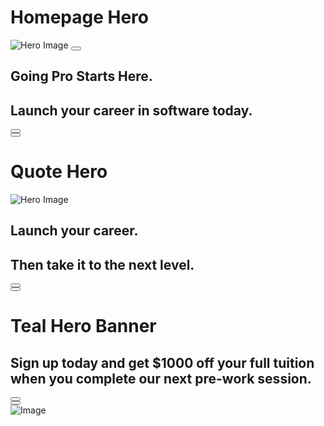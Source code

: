 
<Meta title="Hero" />

# Homepage Hero

<Canvas>
  <Story name="Circular Photo">
    <section className="hero">
      <div className="hero__image-column">
        <div className="hero__image-container">
          <img src="https://place-hold.it/630x630" alt="Hero Image" className="hero__image hero__image_rounded hero__image_sm" />
          <Button to="#" iconName="play" hideText text="Play Video" className="hero__play-button" />
        </div>
      </div>
      <div className="hero__supporting-content">
        <h2 className="hero__image_subtitle">Going Pro Starts Here.</h2>
        <h1 className="hero__image_title">Launch your career in software today.</h1>
        <div className="hero__button-container">
          <Button to="#" text="Apply Today" iconName="chevron-right" className="hero__button" size="lg" />
        </div>
        <div className="hero__button-container">
          <Button to="#" text="Watch Video" iconName="eye" className="hero__button" secondary size="lg" />
        </div>
      </div>
    </section>
  </Story>
</Canvas>

# Quote Hero

<Canvas>
  <Story name="Square Photo">
    <section className="hero">
      <div className="hero__image-column">
        <div className="hero__image-container">
          <img src="https://place-hold.it/700x686" alt="Hero Image" className="hero__image hero__image_sm" />
        </div>
      </div>
      <div className="hero__supporting-content">
        <h2 className="hero__image_subtitle">Launch your career.</h2>
        <h1 className="hero__image_title">Then take it to the next level.</h1>
        <div className="hero__button-container">
          <Button to="#" text="Apply Today" iconName="chevron-right" className="hero__button" size="lg" />
        </div>
        <div className="hero__button-container">
          <Button to="#" text="Get the Syllabus" iconName="eye" className="hero__button" secondary size="lg" />
        </div>
            <Quote 
            quote="“I highly recommend Launch Academy to anyone who is thinking about switching to software development. Launch Academy found a great formula for success.”" 
            name="Mo Zhu" 
            company="3Play Media" />
      </div>
    </section>
  </Story>
</Canvas>

# Teal Hero Banner

<Canvas>
  <Story name="Teal Hero">
    <section className="hero bg-secondary-brand">
      <div className="hero__supporting-content p-10">
        <h2 className="hero__image_title pb-10">Sign up today and get $1000 off your full tuition when you complete our next pre-work session.</h2>
        <div className="hero__button-container">
          <Button to="#" text="Apply Today" iconName="chevron-right" className="banner__button" size="lg" />
        </div>
        <div className="hero__button-container">
          <Button to="#" text="Get the Syllabus" iconName="chevron-right" className="banner__button button_secondary" size="lg" />
        </div>
      </div >
      <div className="hero__image-column">
        <div className="hero__image-container">
          <img src="https://place-hold.it/446x460" alt="Image" className="hero__image hero__image_sm" />
        </div>
      </div >
    </section >
  </Story>
</Canvas>
